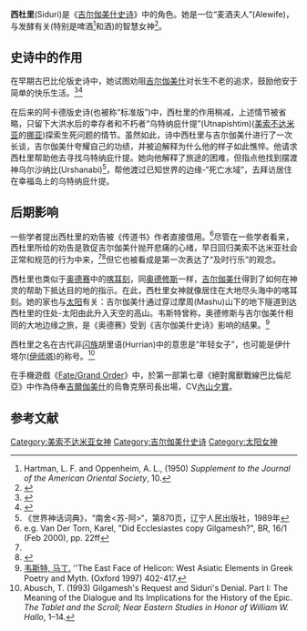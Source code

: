 {{Mesopotamian myth|expanded=4}}
'''西杜里'''(Siduri)是《[[吉尔伽美什史诗|吉尔伽美什史诗]]》中的角色。她是一位“麦酒夫人”(Alewife)，与发酵有关(特别是啤酒<ref>Hartman, L. F. and Oppenheim, A. L., (1950) ''Supplement to the Journal of the American Oriental Society'', 10.</ref>和酒)的智慧女神<ref>{{cite book|last=Sandars|first=N.|title=The Epic of Gilgamesh|year=1960|publisher=Penguin Books Ltd, London, England|isbn=978-0140441000|url=http://books.google.com/books/about/The_Epic_of_Gilgamesh.html?id=3vxdAvP19pwC|access-date=2014-08-01|archive-date=2019-11-08|archive-url=https://web.archive.org/web/20191108134635/https://books.google.com/books/about/The_Epic_of_Gilgamesh.html%3Fid%3D3vxdAvP19pwC|dead-url=no}}</ref>。

==史诗中的作用==
在早期古巴比伦版史诗中，她试图劝阻[[吉尔伽美什|吉尔伽美什]]对长生不老的追求，鼓励他安于简单的快乐生活。<ref name="#1">{{cite book|last=Ackerman|first=Susan|title=When Heroes Love: The Ambiguity of Eros in the Stories of Gilgamesh and David|year=2005|publisher=Columbia University Press|isbn=978-0231132602|pages=130–131|url=http://books.google.co.uk/books?id=ATKodvnYS4EC&pg=PA144&dq=siduri+gilgamesh&hl=en&sa=X&ei=CttvUeTZBcnfOem0geAJ&ved=0CDAQ6AEwAA#v=onepage&q=siduri%20carpe%20diem&f=false|access-date=2014-08-01|archive-date=2019-12-08|archive-url=https://web.archive.org/web/20191208135817/https://books.google.co.uk/books?id=ATKodvnYS4EC&pg=PA144&dq=siduri+gilgamesh&hl=en&sa=X&ei=CttvUeTZBcnfOem0geAJ&ved=0CDAQ6AEwAA#v=onepage&q=siduri%20carpe%20diem&f=false|dead-url=no}}</ref><ref>{{cite book|last=George|first=A.R.|title=The Babylonian Gilgamesh Epic: Introduction, Critical Edition and Cuneiform Texts|year=2003|publisher=Oxford University Press|isbn=978-0198149224|page=498|url=http://books.google.co.uk/books?id=21xxZ_gUy_wC&pg=PA498&dq=siduri+tablet+X&hl=en&sa=X&ei=bOBvUbGHMYvSPM_rgOAP&ved=0CDsQ6AEwAA#v=onepage&q=siduri%20tablet%20X&f=false|access-date=2014-08-01|archive-date=2019-12-08|archive-url=https://web.archive.org/web/20191208135819/https://books.google.co.uk/books?id=21xxZ_gUy_wC&pg=PA498&dq=siduri+tablet+X&hl=en&sa=X&ei=bOBvUbGHMYvSPM_rgOAP&ved=0CDsQ6AEwAA#v=onepage&q=siduri%20tablet%20X&f=false|dead-url=no}}</ref>

在后来的阿卡德版史诗(也被称“标准版”)中，西杜里的作用稍减，上述情节被省略，只留下大洪水后的幸存者和不朽者“乌特纳庇什提”(Utnapishtim)([[美索不达米亚|美索不达米亚]]的[[挪亚|挪亚]])探索生死问题的情节。虽然如此，诗中西杜里与吉尔伽美什进行了一次长谈，吉尔伽美什夸耀自己的功绩，并被迫解释为什么他的样子如此憔悴。他请求西杜里帮助他去寻找乌特纳庇什提。她向他解释了旅途的困难，但指点他找到摆渡神乌尔沙纳比(Urshanabi)<ref>《世界神话词典》，“南舍<苏-阿>“，第870页，辽宁人民出版社，1989年</ref>，帮他渡过已知世界的边缘-“死亡水域”，去拜访居住在幸福岛上的乌特纳庇什提。

==后期影响==
一些学者提出西杜里的劝告被《传道书》作者直接借用。<ref>e.g. Van Der Torn, Karel, "Did Ecclesiastes copy Gilgamesh?", BR, 16/1 (Feb 2000), pp. 22ff</ref>尽管在一些学者看来，西杜里所给的劝告是敦促吉尔伽美什抛开悲痛的心绪，早日回归美索不达米亚社会正常和规范的行为中来，<ref name="#1"/><ref>{{cite book|last=Perdue|first=Leo G.|title=Scribes, Sages, and Seers: The Sage in the Eastern Mediterranean World: The Sage in the Mediterranean World|year=2009|publisher=Vandenhoeck & Ruprecht GmbH & Co KG|isbn=978-3525530832|page=57|url=http://books.google.co.uk/books?id=L1Lrt1ZM2CIC&pg=PA57&dq=Siduri+%22carpe+diem%22&hl=en&sa=X&ei=hO9vUeWGKIzXPKPCgfgF&ved=0CD0Q6AEwADgK#v=onepage&q=Siduri%20%22carpe%20diem%22&f=false|access-date=2014-08-01|archive-date=2020-12-12|archive-url=https://web.archive.org/web/20201212031156/https://books.google.co.uk/books?id=L1Lrt1ZM2CIC&pg=PA57&dq=Siduri+%22carpe+diem%22&hl=en&sa=X&ei=hO9vUeWGKIzXPKPCgfgF&ved=0CD0Q6AEwADgK#v=onepage&q=Siduri%20%22carpe%20diem%22&f=false|dead-url=no}}</ref>但它也被看成是第一次表达了“及时行乐”的观念。

西杜里也类似于[[奥德赛|奥德赛]]中的[[喀耳刻|喀耳刻]]，同[[奥德修斯|奥德修斯]]一样，[[吉尔伽美什|吉尔伽美什]]得到了如何在神灵的帮助下抵达目的地的指示。在此，西杜里女神就像居住在大地尽头海中的喀耳刻。她的家也与[[太阳|太阳]]有关：吉尔伽美什通过穿过摩周(Mashu)山下的地下隧道到达西杜里的住处-太阳由此升入天空的高山。韦斯特曾称，奥德修斯与吉尔伽美什相同的大地边缘之旅，是《奥德赛》受到《吉尔伽美什史诗》影响的结果。<ref>[[Martin_Litchfield_West|韦斯特, 马丁.]] ''The East Face of Helicon: West Asiatic Elements in Greek Poetry and Myth. (Oxford 1997) 402-417.</ref>

西杜里之名在古代非[[闪族|闪族]]胡里语(Hurrian)中的意思是“年轻女子”，也可能是伊什塔尔([[伊丝塔|伊师塔]])的称号。<ref>Abusch, T. (1993) Gilgamesh's Request and Siduri's Denial. Part I: The Meaning of the Dialogue and Its Implications for the History of the Epic. ''The Tablet and the Scroll; Near Eastern Studies in Honor of William W. Hallo'', 1–14.</ref>

在手機遊戲《[[Fate/Grand_Order|Fate/Grand Order]]》中，於第一部第七章《絕對魔獸戰線巴比倫尼亞》中作為侍奉[[吉爾伽美什|吉爾伽美什]]的烏魯克祭司長出場，CV[[內山夕實|內山夕實]]。

==参考文献==
<references/>

[[Category:美索不达米亚女神|Category:美索不达米亚女神]]
[[Category:吉尔伽美什史诗|Category:吉尔伽美什史诗]]
[[Category:太阳女神|Category:太阳女神]]